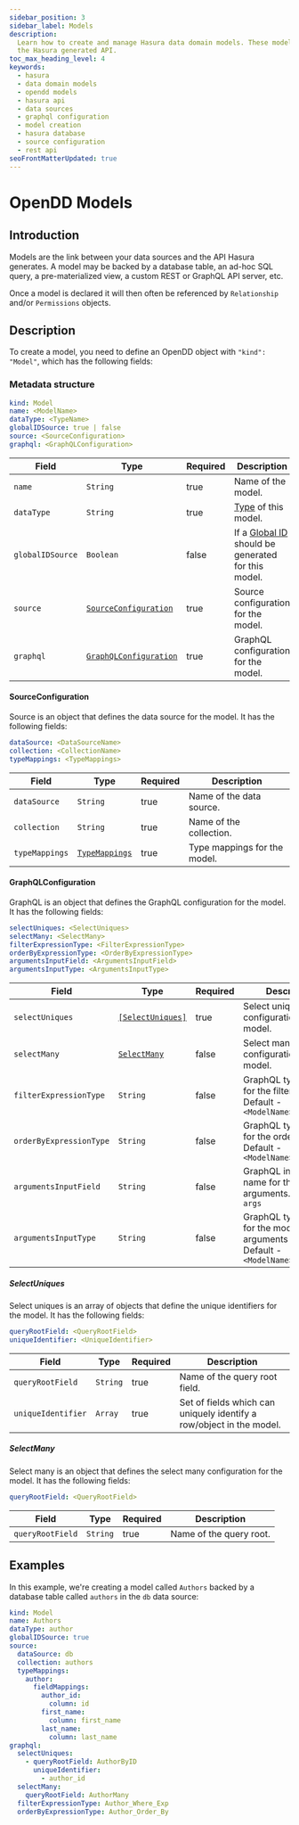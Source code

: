 ```yaml
---
sidebar_position: 3
sidebar_label: Models
description:
  Learn how to create and manage Hasura data domain models. These models are crucial links between your data sources and
  the Hasura generated API.
toc_max_heading_level: 4
keywords:
  - hasura
  - data domain models
  - opendd models
  - hasura api
  - data sources
  - graphql configuration
  - model creation
  - hasura database
  - source configuration
  - rest api
seoFrontMatterUpdated: true
---
```


# OpenDD Models

## Introduction

Models are the link between your data sources and the API Hasura generates. A model may be backed by a database table,
an ad-hoc SQL query, a pre-materialized view, a custom REST or GraphQL API server, etc.

Once a model is declared it will then often be referenced by `Relationship` and/or `Permissions` objects.

## Description

To create a model, you need to define an OpenDD object with `"kind": "Model"`, which has the following fields:

### Metadata structure

```yaml
kind: Model
name: <ModelName>
dataType: <TypeName>
globalIDSource: true | false
source: <SourceConfiguration>
graphql: <GraphQLConfiguration>
```

| Field            | Type                                                               | Required | Description                                                           |
| ---------------- | ------------------------------------------------------------------ | -------- | --------------------------------------------------------------------- |
| `name`           | `String`                                                           | true     | Name of the model.                                                    |
| `dataType`       | `String`                                                           | true     | [Type](/data-domain-modeling/types.mdx) of this model.                |
| `globalIDSource` | `Boolean`                                                          | false    | If a [Global ID](./global-id.mdx) should be generated for this model. |
| `source`         | [`SourceConfiguration`](/data-domain-modeling/models.mdx/#source)  | true     | Source configuration for the model.                                   |
| `graphql`        | [`GraphQLConfiguration`](data-domain-modeling/models.mdx/#graphql) | true     | GraphQL configuration for the model.                                  |

#### SourceConfiguration

Source is an object that defines the data source for the model. It has the following fields:

```yaml
dataSource: <DataSourceName>
collection: <CollectionName>
typeMappings: <TypeMappings>
```

| Field          | Type                                               | Required | Description                  |
| -------------- | -------------------------------------------------- | -------- | ---------------------------- |
| `dataSource`   | `String`                                           | true     | Name of the data source.     |
| `collection`   | `String`                                           | true     | Name of the collection.      |
| `typeMappings` | [`TypeMappings`](./common-syntax.mdx#typemappings) | true     | Type mappings for the model. |

#### GraphQLConfiguration

GraphQL is an object that defines the GraphQL configuration for the model. It has the following fields:

```yaml
selectUniques: <SelectUniques>
selectMany: <SelectMany>
filterExpressionType: <FilterExpressionType>
orderByExpressionType: <OrderByExpressionType>
argumentsInputField: <ArgumentsInputField>
argumentsInputType: <ArgumentsInputType>
```

| Field                   | Type                                | Required | Description                                                                        |
| ----------------------- | ----------------------------------- | -------- | ---------------------------------------------------------------------------------- |
| `selectUniques`         | [`[SelectUniques]`](#selectuniques) | true     | Select uniques configuration for the model.                                        |
| `selectMany`            | [`SelectMany`](#selectmany)         | false    | Select many configuration for the model.                                           |
| `filterExpressionType`  | `String`                            | false    | GraphQL type name for the filter input. Default - `<ModelName>_bool_exp`           |
| `orderByExpressionType` | `String`                            | false    | GraphQL type name for the order by input. Default - `<ModelName>_order_by`         |
| `argumentsInputField`   | `String`                            | false    | GraphQL input field name for the model arguments. Default - `args`                 |
| `argumentsInputType`    | `String`                            | false    | GraphQL type name for the model arguments input. Default - `<ModelName>_arguments` |

##### SelectUniques

Select uniques is an array of objects that define the unique identifiers for the model. It has the following fields:

```yaml
queryRootField: <QueryRootField>
uniqueIdentifier: <UniqueIdentifier>
```

| Field              | Type     | Required | Description                                                          |
| ------------------ | -------- | -------- | -------------------------------------------------------------------- |
| `queryRootField`   | `String` | true     | Name of the query root field.                                        |
| `uniqueIdentifier` | `Array`  | true     | Set of fields which can uniquely identify a row/object in the model. |

##### SelectMany

Select many is an object that defines the select many configuration for the model. It has the following fields:

```yaml
queryRootField: <QueryRootField>
```

| Field            | Type     | Required | Description             |
| ---------------- | -------- | -------- | ----------------------- |
| `queryRootField` | `String` | true     | Name of the query root. |

## Examples

In this example, we're creating a model called `Authors` backed by a database table called `authors` in the `db` data
source:

```yaml
kind: Model
name: Authors
dataType: author
globalIDSource: true
source:
  dataSource: db
  collection: authors
  typeMappings:
    author:
      fieldMappings:
        author_id:
          column: id
        first_name:
          column: first_name
        last_name:
          column: last_name
graphql:
  selectUniques:
    - queryRootField: AuthorByID
      uniqueIdentifier:
        - author_id
  selectMany:
    queryRootField: AuthorMany
  filterExpressionType: Author_Where_Exp
  orderByExpressionType: Author_Order_By
```
